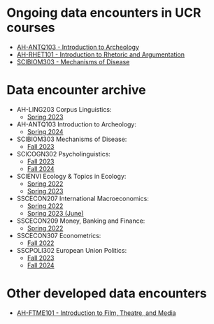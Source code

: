 # Ongoing data encounters in UCR courses

-   [AH-ANTQ103 - Introduction to Archeology](AH-ANTQ103.qmd)
-   [AH-RHET101 - Introduction to Rhetoric and Argumentation](AH-RHET101.qmd)
-   [SCIBIOM303 - Mechanisms of Disease](SCIBIOM303.qmd)

# Data encounter archive

-   AH-LING203 Corpus Linguistics:
    -   [Spring 2023](archive/AH-LING203_2023h1.qmd)
-   AH-ANTQ103 Introduction to Archeology:
    -   [Spring 2024](archive/AH-ANTQ103_2024h1.qmd)
-   SCIBIOM303 Mechanisms of Disease:
    -   [Fall 2023](archive/SCIBIOM303_2024h1.qmd)
-   SCICOGN302 Psycholinguistics:
    -   [Fall 2023](archive/SCICOGN302_2023h2.qmd)
    -   [Fall 2024](archive/SCICOGN302_2024h2.qmd)
-   SCIENVI Ecology & Topics in Ecology:
    -   [Spring 2022](archive/SCIENVI201_2022h1.qmd)
    -   [Spring 2023](archive/SCIENVI_2023h1.qmd)
-   SSCECON207 International Macroeconomics:
    -   [Spring 2022](archive/SSCECON207_2022h1.qmd)
    -   [Spring 2023 (June)](archive/SSCECON207_2023h1.qmd)
-   SSCECON209 Money, Banking and Finance:
    -   [Spring 2022](archive/SSCECON209_2022h1.qmd)
-   SSCECON307 Econometrics:
    -   [Fall 2022](archive/SSCECON307_2022h2.qmd)
-   SSCPOLI302 European Union Politics:
    -   [Fall 2023](archive/SSCPOLI302_2023h2.qmd)
    -   [Fall 2024](archive/SSCPOLI302_2024h2.qmd)

# Other developed data encounters

-   [AH-FTME101 - Introduction to Film, Theatre, and Media](AH-FTME101.qmd)
